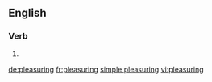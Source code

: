 ==English==

===Verb===
{{head|en|present participle}}

# {{present participle of|pleasure|lang=en}}

[[de:pleasuring]]
[[fr:pleasuring]]
[[simple:pleasuring]]
[[vi:pleasuring]]
